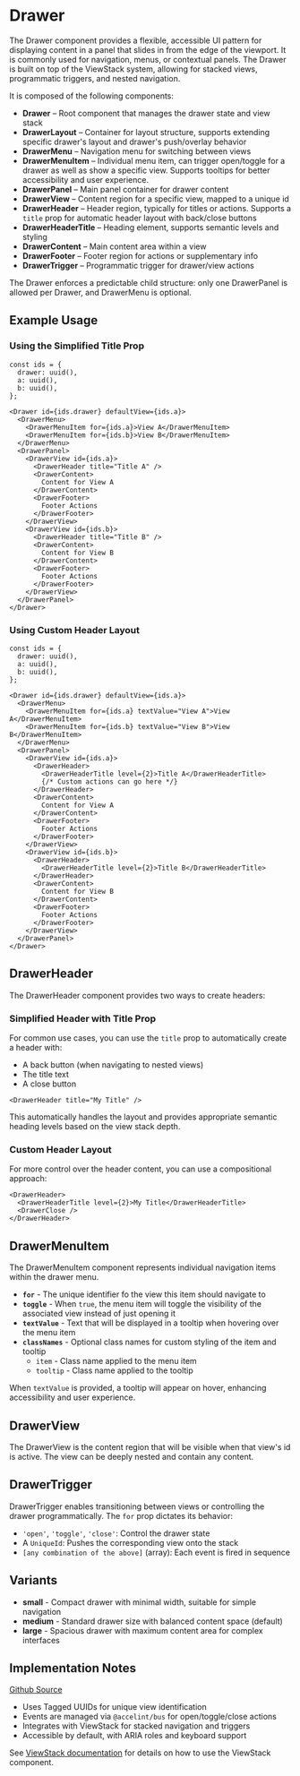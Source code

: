 

<Meta of={DrawerStories}/>

# Drawer

The Drawer component provides a flexible, accessible UI pattern for displaying content in a panel that slides in from the edge of the viewport. It is commonly used for navigation, menus, or contextual panels. The Drawer is built on top of the ViewStack system, allowing for stacked views, programmatic triggers, and nested navigation.

It is composed of the following components:

- **Drawer** – Root component that manages the drawer state and view stack
- **DrawerLayout** – Container for layout structure, supports extending specific drawer's layout and drawer's push/overlay behavior
- **DrawerMenu** – Navigation menu for switching between views
- **DrawerMenuItem** – Individual menu item, can trigger open/toggle for a drawer as well as show a specific view. Supports tooltips for better accessibility and user experience.
- **DrawerPanel** – Main panel container for drawer content
- **DrawerView** – Content region for a specific view, mapped to a unique id
- **DrawerHeader** – Header region, typically for titles or actions. Supports a `title` prop for automatic header layout with back/close buttons
- **DrawerHeaderTitle** – Heading element, supports semantic levels and styling
- **DrawerContent** – Main content area within a view
- **DrawerFooter** – Footer region for actions or supplementary info
- **DrawerTrigger** – Programmatic trigger for drawer/view actions

The Drawer enforces a predictable child structure: only one DrawerPanel is allowed per Drawer, and DrawerMenu is optional.

## Example Usage

### Using the Simplified Title Prop
```
const ids = {
  drawer: uuid(),
  a: uuid(),
  b: uuid(),
};

<Drawer id={ids.drawer} defaultView={ids.a}>
  <DrawerMenu>
    <DrawerMenuItem for={ids.a}>View A</DrawerMenuItem>
    <DrawerMenuItem for={ids.b}>View B</DrawerMenuItem>
  </DrawerMenu>
  <DrawerPanel>
    <DrawerView id={ids.a}>
      <DrawerHeader title="Title A" />
      <DrawerContent>
        Content for View A
      </DrawerContent>
      <DrawerFooter>
        Footer Actions
      </DrawerFooter>
    </DrawerView>
    <DrawerView id={ids.b}>
      <DrawerHeader title="Title B" />
      <DrawerContent>
        Content for View B
      </DrawerContent>
      <DrawerFooter>
        Footer Actions
      </DrawerFooter>
    </DrawerView>
  </DrawerPanel>
</Drawer>
```

### Using Custom Header Layout
```
const ids = {
  drawer: uuid(),
  a: uuid(),
  b: uuid(),
};

<Drawer id={ids.drawer} defaultView={ids.a}>
  <DrawerMenu>
    <DrawerMenuItem for={ids.a} textValue="View A">View A</DrawerMenuItem>
    <DrawerMenuItem for={ids.b} textValue="View B">View B</DrawerMenuItem>
  </DrawerMenu>
  <DrawerPanel>
    <DrawerView id={ids.a}>
      <DrawerHeader>
        <DrawerHeaderTitle level={2}>Title A</DrawerHeaderTitle>
        {/* Custom actions can go here */}
      </DrawerHeader>
      <DrawerContent>
        Content for View A
      </DrawerContent>
      <DrawerFooter>
        Footer Actions
      </DrawerFooter>
    </DrawerView>
    <DrawerView id={ids.b}>
      <DrawerHeader>
        <DrawerHeaderTitle level={2}>Title B</DrawerHeaderTitle>
      </DrawerHeader>
      <DrawerContent>
        Content for View B
      </DrawerContent>
      <DrawerFooter>
        Footer Actions
      </DrawerFooter>
    </DrawerView>
  </DrawerPanel>
</Drawer>
```

<Canvas of={DrawerStories.StaticHeaderFooter} />

## DrawerHeader

The DrawerHeader component provides two ways to create headers:

### Simplified Header with Title Prop

For common use cases, you can use the `title` prop to automatically create a header with:
- A back button (when navigating to nested views)
- The title text
- A close button

```
<DrawerHeader title="My Title" />
```

This automatically handles the layout and provides appropriate semantic heading levels based on the view stack depth.

### Custom Header Layout

For more control over the header content, you can use a compositional approach:

```
<DrawerHeader>
  <DrawerHeaderTitle level={2}>My Title</DrawerHeaderTitle>
  <DrawerClose />
</DrawerHeader>
```
## DrawerMenuItem

The DrawerMenuItem component represents individual navigation items within the drawer menu.

- **`for`** - The unique identifier fo the view this item should navigate to
- **`toggle`** - When `true`, the menu item will toggle the visibility of the associated view instead of just opening it
- **`textValue`** - Text that will be displayed in a tooltip when hovering over the menu item
- **`classNames`** - Optional class names for custom styling of the item and tooltip
  - `item` - Class name applied to the menu item
  - `tooltip` - Class name applied to the tooltip

When `textValue` is provided, a tooltip will appear on hover, enhancing accessibility and user experience.

## DrawerView

The DrawerView is the content region that will be visible when that view's id is active. The view can be deeply nested and contain any content.

## DrawerTrigger

DrawerTrigger enables transitioning between views or controlling the drawer programmatically. The `for` prop dictates its behavior:

- `'open'`, `'toggle'`, `'close'`: Control the drawer state
- A `UniqueId`: Pushes the corresponding view onto the stack
- `[any combination of the above]` (array): Each event is fired in sequence

## Variants

* **small** - Compact drawer with minimal width, suitable for simple navigation
* **medium** - Standard drawer size with balanced content space (default)
* **large** - Spacious drawer with maximum content area for complex interfaces

## Implementation Notes

[Github Source](https://github.com/gohypergiant/standard-toolkit/tree/main/design-toolkit/components/src/components/drawer)

- Uses Tagged UUIDs for unique view identification
- Events are managed via `@accelint/bus` for open/toggle/close actions
- Integrates with ViewStack for stacked navigation and triggers
- Accessible by default, with ARIA roles and keyboard support

See [ViewStack documentation](?path=/docs/components-viewstack--playground) for details on how to use the ViewStack component.
